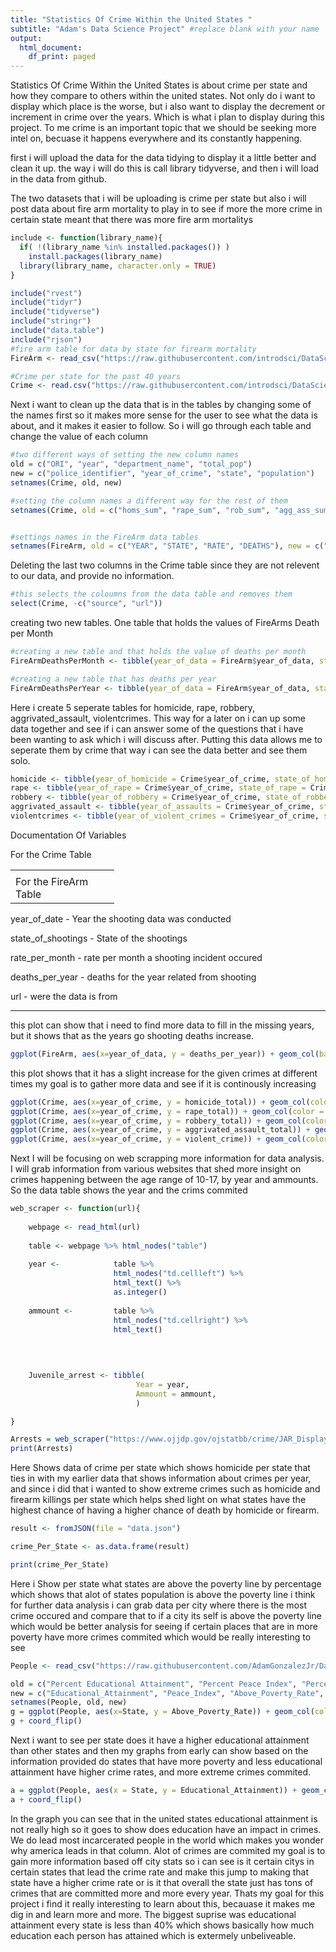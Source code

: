 ```yaml
---
title: "Statistics Of Crime Within the United States "
subtitle: "Adam's Data Science Project" #replace blank with your name
output:
  html_document:
    df_print: paged
---
```


Statistics Of Crime Within the United States is about crime per state and how they compare to others within the united states. Not only do i want to display which place is the worse, but i also want to display the decrement or increment in crime over the years. Which is what i plan to display during this project. To me crime is an important topic that we should be seeking more intel on, becuase it happens everywhere and its constantly happening.

first i will upload the data for the data tidying to display it a little better and clean it up.
the way i will do this is call library tidyverse, and then i will load in the data from github.

The two datasets that i will be uploading is crime per state but also i will post data about fire arm mortality to play in to see if more the more crime in certain state meant that there was more fire arm mortalitys
```r
include <- function(library_name){
  if( !(library_name %in% installed.packages()) )
    install.packages(library_name)
  library(library_name, character.only = TRUE)
}

include("rvest")
include("tidyr")
include("tidyverse")
include("stringr")
include("data.table")
include("rjson")
#fire arm table for data by state for firearm mortality
FireArm <- read_csv("https://raw.githubusercontent.com/introdsci/DataScience-AdamGonzalezJr/master/Firearm%20Mortality%20by%20State.csv")

#Crime per state for the past 40 years
Crime <- read.csv("https://raw.githubusercontent.com/introdsci/DataScience-AdamGonzalezJr/master/ucr_crime_1975_2015.csv")

```

Next i want to clean up the data that is in the tables by changing some of the names first so it makes more sense for the user to see what the data is about, and it makes it easier to follow. So i will go through each table and change the value of each column

```r

#two different ways of setting the new column names
old = c("ORI", "year", "department_name", "total_pop")
new = c("police_identifier", "year_of_crime", "state", "population")
setnames(Crime, old, new)

#setting the column names a different way for the rest of them 
setnames(Crime, old = c("homs_sum", "rape_sum", "rob_sum", "agg_ass_sum") , new = c("homicide_total", "rape_total", "robbery_total", "aggrivated_assault_total"))


#settings names in the FireArm data tables
setnames(FireArm, old = c("YEAR", "STATE", "RATE", "DEATHS"), new = c("year_of_data", "state_of_shootings", "rate_per_month", "deaths_per_year"))

```

Deleting the last two columns in the Crime table since they are not relevent to our data, and provide no information.

```r

#this selects the coloumns from the data table and removes them
select(Crime, -c("source", "url"))

```


creating two new tables. One table that holds the values of FireArms Death per Month

```r

#creating a new table and that holds the value of deaths per month
FireArmDeathsPerMonth <- tibble(year_of_data = FireArm$year_of_data, state_of_shootings = FireArm$state_of_shootings, rate_per_month = FireArm$rate_per_month)

#creating a new table that has deaths per year
FireArmDeathsPerYear <- tibble(year_of_data = FireArm$year_of_data, state_of_shootings = FireArm$state_of_shootings, rate_per_year = FireArm$deaths_per_year)
```


Here i create 5 seperate tables for homicide, rape, robbery, aggrivated_assault, violentcrimes. This way for a later on i can up some data together and see if i can answer some of the questions that i have been wanting to ask which i will discuss after. Putting this data allows me to seperate them by crime that way i can see the data better and see them solo. 
```r
homicide <- tibble(year_of_homicide = Crime$year_of_crime, state_of_homicide = Crime$state, total_homicides = Crime$homicide_total)
rape <- tibble(year_of_rape = Crime$year_of_crime, state_of_rape = Crime$state, rape_total = Crime$rape_total)
robbery <- tibble(year_of_robbery = Crime$year_of_crime, state_of_robbery = Crime$state, robbery_total = Crime$robbery_total)
aggrivated_assault <- tibble(year_of_assaults = Crime$year_of_crime, state_of_assaults = Crime$state, assault_total = Crime$aggrivated_assault_total)
violentcrimes <- tibble(year_of_violent_crimes = Crime$year_of_crime, state_of_violent_crimes = Crime$state, violent_crime_total = Crime$violent_crime)

```

Documentation Of Variables
<p>
For the Crime Table
</p>
<p>
-------------------
</p>
<p>
Police_Identifer - Is used apart of this data because it allows the police to identify which place they are talking about
<p>
Year_of_crime - allows people to see what year these crimes took place
</p>
<p>
state - allows people to see what state these crimes took place in and the year_of_crime allows the people to see the year and state that these crimes were commited
</p>
<p>
population - allows the viewer to see on that given year what was the population of the given state
</p>
<p>
homicide_total - allows the viewer to see the total number of homicides for that given year and state
</p>
<p>
rape_total - allows the viewer to see the total number of victims that were raped for that given year and state
</p>
<p>
robbery_total - allows the viewer to see the total number of robberies commited for that given year and state
</p>
<p>
aggrivated_assault_total - allows the viewer to see the total number of aggrivated assaults for that given year and state
</p>
<p>
violent_crimes - allows the viewer to see the total number of violent crimes commited for that given year and state
</p>
<p>
violent_per_100k - allows the viewer to see the rate per 100k of violent crimes per year are commited so out of every 100k people what are the chances.
</p>
<p>
homs_per_100k - allows the viewer to see the rate per 100k of homicide crimes per year are commited so out of every 100k people what are the chances.
</p>
<p>
rape_per_100k - allows the viewer to see the rate per 100k of rape crimes per year are commited so out of every 100k people what are the chances.
</p>
<p>
rob_per_100k - allows the viewer to see the rate per 100k of robbery crimes per year are commited so out of every 100k people what are the chances.
</p>
<p>
ass_ass_per_100k - allows the viewer to see the rate per 100k of aggrivated assaults crimes per year are commited so out of every 100k people what are the chances.
</p>
<p>
-----------------------
</p>
<p>

For the FireArm Table
</p>
<p>
----------------------
</p>
<p>
year_of_date - Year the shooting data was conducted
</p>
<p>
state_of_shootings - State of the shootings
</p>
<p>
rate_per_month - rate per month a shooting incident occured
</p>
<p>
deaths_per_year - deaths for the year related from shooting 
</p>
<p>
url - were the data is from
</p>
<p>


------------------------
</p>
this plot can show that i need to find more data to fill in the missing years, but it shows that as the years go shooting deaths increase.
```r
ggplot(FireArm, aes(x=year_of_data, y = deaths_per_year)) + geom_col(bandwidth = 1)

```

this plot shows that it has a slight increase for the given crimes at different times my goal is to gather more data and see if it is continously increasing
```r
ggplot(Crime, aes(x=year_of_crime, y = homicide_total)) + geom_col(color = 'red')
ggplot(Crime, aes(x=year_of_crime, y = rape_total)) + geom_col(color = 'blue')
ggplot(Crime, aes(x=year_of_crime, y = robbery_total)) + geom_col(color = 'green')
ggplot(Crime, aes(x=year_of_crime, y = aggrivated_assault_total)) + geom_col(color = 'pink')
ggplot(Crime, aes(x=year_of_crime, y = violent_crime)) + geom_col(color = 'yellow')
```


Next I will be focusing on web scrapping more information for data analysis. I will grab information from various websites that shed more insight on crimes happening between the age range of 10-17, by year and ammounts. So the data table shows the year and the crims commited 

```r
web_scraper <- function(url){
  
    webpage <- read_html(url)
    
    table <- webpage %>% html_nodes("table")
    
    year <-            table %>%
                       html_nodes("td.cellleft") %>%
                       html_text() %>%
                       as.integer()
    
    ammount <-         table %>%
                       html_nodes("td.cellright") %>%
                       html_text()
    

    
        
    Juvenile_arrest <- tibble(
                            Year = year,
                            Ammount = ammount,
                            )

}

Arrests = web_scraper("https://www.ojjdp.gov/ojstatbb/crime/JAR_Display.asp?ID=qa05200&selOffenses=1&text=yes")
print(Arrests)
```

Here Shows data of crime per state which shows homicide per state that ties in with my earlier data that shows information about crimes per year, and since i did that i wanted to show extreme crimes such as homicide and firearm killings per state which helps shed light on what states have the highest chance of having a higher chance of death by homicide or firearm.
```r

result <- fromJSON(file = "data.json")

crime_Per_State <- as.data.frame(result)

print(crime_Per_State)
```


Here i Show per state what states are above the poverty line by percentage which shows that alot of states population is above the poverty line i think for further data analysis i can grab data per city where there is the most crime occured and compare that to if a city its self is above the poverty line which would be better analysis for seeing if certain places that are in more poverty have more crimes commited 
which would be really interesting to see
```r
People <- read_csv("https://raw.githubusercontent.com/AdamGonzalezJr/DataScienceProject/master/data(1).csv")

old = c("Percent Educational Attainment", "Percent Peace Index", "Percent Above Poverty Rate", "Percent Non-religious")
new = c("Educational_Attainment", "Peace_Index", "Above_Poverty_Rate", "Non_religious")
setnames(People, old, new)
g = ggplot(People, aes(x=State, y = Above_Poverty_Rate)) + geom_col(color = 'red', width = .5)
g + coord_flip()
```

Next i want to see per state does it have a higher educational attainment than other states and then my graphs from early can show based on the information provided do states that have more poverty and less educational attainment have higher crime rates, and more extreme crimes commited.

```r

a = ggplot(People, aes(x = State, y = Educational_Attainment)) + geom_col(color = 'blue', width = .5)
a + coord_flip()

```


In the graph you can see that in the united states educational attainment is not really high so it goes to show does education have an impact in crimes. We do lead most incarcerated people in the world which makes you wonder why america leads in that column. Alot of crimes are commited my goal is to gain more information based off city stats so i can see is it certain citys in certain states that lead the crime rate and make this jump to making that state have a higher crime rate or is it that overall the state just has tons of crimes that are committed more and more every year. Thats my goal for this project i find it really interesting to learn about this, becauase it makes me dig in and learn more and more. The biggest suprise was educational attainment every state is less than 40% which shows basically how much education each person has attained which is extermely unbeliveable.


